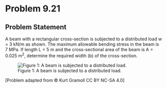 # Problem 9.21 {.unnumbered}

## Problem Statement

A beam with a rectangular cross-section is subjected to a distributed load w = 3 kN/m as shown. The maximum allowable bending stress in the beam is 7 MPa. If length L = 5 m and the cross-sectional area of the beam is A = 0.025 m<sup>2</sup>, determine the required width (b) of the cross-section.


![Figure 1: A beam is subjected to a distributed load.](images/360.png){fig-alt="A beam is subjected to a distributed load w between A and B. The distance between A and B is L. The beam has a cross section of height h and width b."}

\[Problem adapted from © Kurt Gramoll CC BY NC-SA 4.0\]